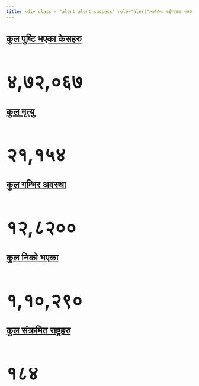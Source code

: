 ```yaml
---
title: <div class = "alert alert-success" role="alert">कोरोना भाईरसबाट सतर्क रहनुहोस तर नआत्तिनुहोस ! <p class = "m b-0"><h3> कृपया साबधानि अपनाउनुहोला ।</h3></p> </div>
---
```

<div class="alert alert-info" role="alert">
  <a href="https://experience.arcgis.com/experience/685d0ace521648f8a5beeeee1b9125cd" class="alert-link">
  <h1 style = font-size:25px>
  कुल पुष्टि भएका केसहरु
  </h1>
  </a>
</div>
<h1 style = font-size:50px>
४,७२,०६७
</h1>

<div class="alert alert-danger" role="alert">
  <a href="https://experience.arcgis.com/experience/685d0ace521648f8a5beeeee1b9125cd" class="alert-link">
  <h1 style = font-size:25px>
  कुल मृत्यु
  </h1>
  </a>
</div>
<h1 style = font-size:50px>
२१,१५४
</h1>

<div class="alert alert-warning" role="alert">
  <a href="https://experience.arcgis.com/experience/685d0ace521648f8a5beeeee1b9125cd" class="alert-link">
  <h1 style = font-size:25px>
  कुल गम्भिर अवस्था
  </h1>
  </a>
</div>
<h1 style = font-size:50px>
१२,८२००
</h1>

<div class="alert alert-success" role="alert">
  <a href="https://experience.arcgis.com/experience/685d0ace521648f8a5beeeee1b9125cd" class="alert-link">
  <h1 style = font-size:25px>
  कुल निको भएका
  </h1>
  </a>
</div>
<h1 style = font-size:50px>
१,१०,२९०
</h1>

<div class="alert alert-info" role="alert">
  <a href="https://experience.arcgis.com/experience/685d0ace521648f8a5beeeee1b9125cd" class="alert-link">
  <h1 style = font-size:25px>
  कुल संक्रमित राष्ट्रहरु
  </h1>
  </a>
</div>
<h1 style = font-size:50px>
१८४
</h1>
